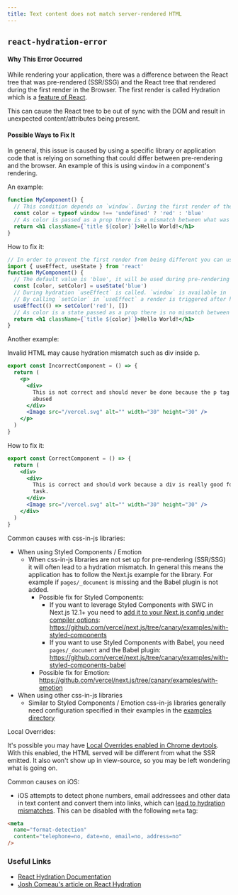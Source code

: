 ```yaml
---
title: Text content does not match server-rendered HTML
---
```


## `react-hydration-error`

#### Why This Error Occurred

While rendering your application, there was a difference between the React tree that was pre-rendered (SSR/SSG) and the React tree that rendered during the first render in the Browser. The first render is called Hydration which is a [feature of React](https://react.dev/reference/react-dom/hydrate).

This can cause the React tree to be out of sync with the DOM and result in unexpected content/attributes being present.

#### Possible Ways to Fix It

In general, this issue is caused by using a specific library or application code that is relying on something that could differ between pre-rendering and the browser. An example of this is using `window` in a component's rendering.

An example:

```jsx filename="example.js"
function MyComponent() {
  // This condition depends on `window`. During the first render of the browser the `color` variable will be different
  const color = typeof window !== 'undefined' ? 'red' : 'blue'
  // As color is passed as a prop there is a mismatch between what was rendered server-side vs what was rendered in the first render
  return <h1 className={`title ${color}`}>Hello World!</h1>
}
```

How to fix it:

```jsx filename="example.js"
// In order to prevent the first render from being different you can use `useEffect` which is only executed in the browser and is executed during hydration
import { useEffect, useState } from 'react'
function MyComponent() {
  // The default value is 'blue', it will be used during pre-rendering and the first render in the browser (hydration)
  const [color, setColor] = useState('blue')
  // During hydration `useEffect` is called. `window` is available in `useEffect`. In this case because we know we're in the browser checking for window is not needed. If you need to read something from window that is fine.
  // By calling `setColor` in `useEffect` a render is triggered after hydrating, this causes the "browser specific" value to be available. In this case 'red'.
  useEffect(() => setColor('red'), [])
  // As color is a state passed as a prop there is no mismatch between what was rendered server-side vs what was rendered in the first render. After useEffect runs the color is set to 'red'
  return <h1 className={`title ${color}`}>Hello World!</h1>
}
```

Another example:

Invalid HTML may cause hydration mismatch such as div inside p.

```jsx filename="example.js"
export const IncorrectComponent = () => {
  return (
    <p>
      <div>
        This is not correct and should never be done because the p tag has been
        abused
      </div>
      <Image src="/vercel.svg" alt="" width="30" height="30" />
    </p>
  )
}
```

How to fix it:

```jsx filename="example.js"
export const CorrectComponent = () => {
  return (
    <div>
      <div>
        This is correct and should work because a div is really good for this
        task.
      </div>
      <Image src="/vercel.svg" alt="" width="30" height="30" />
    </div>
  )
}
```

Common causes with css-in-js libraries:

- When using Styled Components / Emotion
  - When css-in-js libraries are not set up for pre-rendering (SSR/SSG) it will often lead to a hydration mismatch. In general this means the application has to follow the Next.js example for the library. For example if `pages/_document` is missing and the Babel plugin is not added.
    - Possible fix for Styled Components:
      - If you want to leverage Styled Components with SWC in Next.js 12.1+ you need to [add it to your Next.js config under compiler options](/docs/architecture/nextjs-compiler#styled-components): https://github.com/vercel/next.js/tree/canary/examples/with-styled-components
      - If you want to use Styled Components with Babel, you need `pages/_document` and the Babel plugin: https://github.com/vercel/next.js/tree/canary/examples/with-styled-components-babel
    - Possible fix for Emotion: https://github.com/vercel/next.js/tree/canary/examples/with-emotion
- When using other css-in-js libraries
  - Similar to Styled Components / Emotion css-in-js libraries generally need configuration specified in their examples in the [examples directory](https://github.com/vercel/next.js/tree/canary/examples)

Local Overrides:

It's possible you may have [Local Overrides enabled in Chrome devtools](https://developer.chrome.com/blog/new-in-devtools-65/#overrides). With this enabled, the HTML served will be different from what the SSR emitted. It also won't show up in view-source, so you may be left wondering what is going on.

Common causes on iOS:

- iOS attempts to detect phone numbers, email addressees and other data in text content and convert them into links, which can [lead to hydration mismatches](https://github.com/vercel/next.js/issues/38290). This can be disabled with the following `meta` tag:

```html filename="HTML output"
<meta
  name="format-detection"
  content="telephone=no, date=no, email=no, address=no"
/>
```

### Useful Links

- [React Hydration Documentation](https://react.dev/reference/react-dom/client/hydrateRoot)
- [Josh Comeau's article on React Hydration](https://www.joshwcomeau.com/react/the-perils-of-rehydration/)
